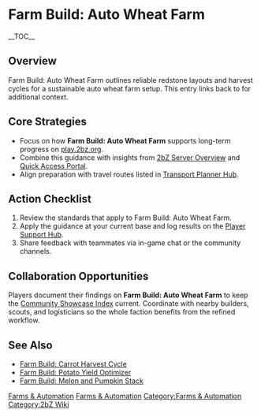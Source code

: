 {{Short description|Farm Build: Auto Wheat Farm outlines reliable redstone layouts and harvest cycles for a sustainable auto wheat farm setup}}
= Farm Build: Auto Wheat Farm =
{{2bZ Navbox}}
__TOC__

== Overview ==
Farm Build: Auto Wheat Farm outlines reliable redstone layouts and harvest cycles for a
sustainable auto wheat farm setup. This entry links back to [[Category:Farms &
Automation|Farms & Automation]] for additional context.

== Core Strategies ==
* Focus on how '''Farm Build: Auto Wheat Farm''' supports long-term progress on [[play.2bz.org]].
* Combine this guidance with insights from [[2bZ Server Overview]] and [[Quick Access Portal]].
* Align preparation with travel routes listed in [[Transport Planner Hub]].

== Action Checklist ==
# Review the [[Category:Farms & Automation|Farms & Automation]] standards that apply to Farm Build: Auto Wheat Farm.
# Apply the guidance at your current base and log results on the [[Player Support Hub]].
# Share feedback with teammates via in-game chat or the community channels.

== Collaboration Opportunities ==
Players document their findings on '''Farm Build: Auto Wheat Farm''' to keep the
[[Community Showcase Index]] current. Coordinate with nearby builders, scouts, and
logisticians so the whole faction benefits from the refined workflow.

== See Also ==
* [[Farm Build: Carrot Harvest Cycle]]
* [[Farm Build: Potato Yield Optimizer]]
* [[Farm Build: Melon and Pumpkin Stack]]

[[Category:Farms & Automation]]
[[Category:2bZ Wiki]]

